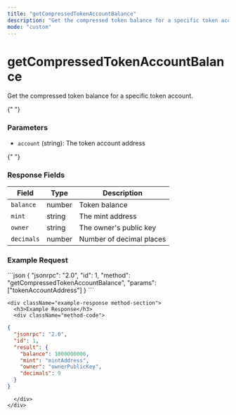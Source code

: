 ```yaml
---
title: "getCompressedTokenAccountBalance"
description: "Get the compressed token balance for a specific token account"
mode: "custom"
---
```


<div className="method-page-container">
  <div className="method-header">
    <h1 className="method-title">getCompressedTokenAccountBalance</h1>
    <p className="method-description">Get the compressed token balance for a specific token account.</p>
  </div>

{" "}
<div className="method-params method-section">
  <h3>Parameters</h3>
  <ul>
    <li>
      <code>account</code> (string): The token account address
    </li>
  </ul>
</div>

{" "}
<div className="method-response method-section">
  <h3>Response Fields</h3>
  <table className="method-table">
    <thead>
      <tr>
        <th>Field</th>
        <th>Type</th>
        <th>Description</th>
      </tr>
    </thead>
    <tbody>
      <tr>
        <td>
          <code>balance</code>
        </td>
        <td>number</td>
        <td>Token balance</td>
      </tr>
      <tr>
        <td>
          <code>mint</code>
        </td>
        <td>string</td>
        <td>The mint address</td>
      </tr>
      <tr>
        <td>
          <code>owner</code>
        </td>
        <td>string</td>
        <td>The owner's public key</td>
      </tr>
      <tr>
        <td>
          <code>decimals</code>
        </td>
        <td>number</td>
        <td>Number of decimal places</td>
      </tr>
    </tbody>
  </table>
</div>

  <div className="method-examples">
    <div className="example-request method-section">
      <h3>Example Request</h3>
      <div className="method-code">
```json
{
  "jsonrpc": "2.0",
  "id": 1,
  "method": "getCompressedTokenAccountBalance",
  "params": ["tokenAccountAddress"]
}
```
      </div>
    </div>

    <div className="example-response method-section">
      <h3>Example Response</h3>
      <div className="method-code">

```json
{
  "jsonrpc": "2.0",
  "id": 1,
  "result": {
    "balance": 1000000000,
    "mint": "mintAddress",
    "owner": "ownerPublicKey",
    "decimals": 9
  }
}
```

      </div>
    </div>

  </div>
</div>
